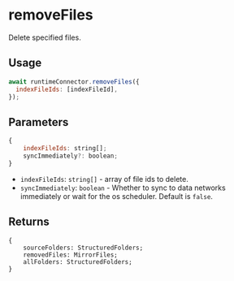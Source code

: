 # removeFiles

Delete specified files.

## Usage
```js
await runtimeConnector.removeFiles({
  indexFileIds: [indexFileId],
});
```

## Parameters
```js
{
    indexFileIds: string[];
    syncImmediately?: boolean;
}
```
- `indexFileIds`: `string[]` - array of file ids to delete.
- `syncImmediately`: `boolean` - Whether to sync to data networks immediately or wait for the os scheduler. Default is `false`.


## Returns
```
{
    sourceFolders: StructuredFolders;
    removedFiles: MirrorFiles;
    allFolders: StructuredFolders;
}
```